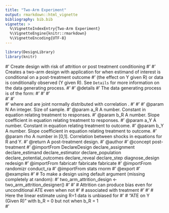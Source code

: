 ```yaml
---
title: "Two-Arm Experiment"
output: rmarkdown::html_vignette
bibliography: bib.bib
vignette: >
  %\VignetteIndexEntry{Two-Arm Experiment}
  %\VignetteEngine{knitr::rmarkdown}
  %\VignetteEncoding{UTF-8}
---
```



```r
library(DesignLibrary)
library(knitr)
```
#' Create design with risk of attrition or post treatment conditioning
#'
#' Creates a two-arm design with application for when estimand of interest is conditional on a post-treatment outcome 
#' (the effect on Y given R) or data is conditionally observed (Y given R). See `Details` for more information on the data generating process.
#' 
#' @details 
#' The data generating process is of the form: 
#' 
#'     \code{R ~ (a_R + b_R*Z > u_R)}
#'     
#'     \code{Y ~ (a_Y + b_Y*Z > u_Y)}
#'     
#'     where \code{u_R} and \code{u_Y} are joint normally distributed with correlation \code{rho}.
#' 
#' 
#' @param N An integer. Size of sample.
#' @param a_R A number. Constant in equation relating treatment to responses.
#' @param b_R A number. Slope coefficient in equation relating treatment to responses.
#' @param a_Y A number. Constant in equation relating treatment to outcome.
#' @param b_Y A number. Slope coefficient in equation relating treatment to outcome.
#' @param rho A number in [0,1]. Correlation between shocks in equations for R and Y.
#' @return A post-treatment design.
#' @author \href{https://declaredesign.org/}{DeclareDesign Team} 
#' @concept post-treatment
#' @importFrom DeclareDesign declare_assignment declare_estimand declare_estimator declare_population declare_potential_outcomes declare_reveal declare_step diagnose_design redesign
#' @importFrom fabricatr fabricate fabricate
#' @importFrom randomizr conduct_ra 
#' @importFrom stats rnorm
#' @export
#' @examples
#' # To make a design using default argument (missing completely at random):
#' two_arm_attrition_design <- two_arm_attrition_designer()
#' \dontrun{
#' diagnose_design(two_arm_attrition_design)
#' }
#' # Attrition can produce bias even for unconditional ATE even when not
#' # associated with treatment
#' \dontrun{
#' diagnose_design(two_arm_attrition_designer(b_R = 0, rho = .3))
#' }
#' # Here the linear estimate using R=1 data is unbiased for
#' # "ATE on Y (Given R)" with b_R = 0 but not when  b_R = 1   
#' \dontrun{
#' diagnose_design(redesign(two_arm_attrition_design, b_R = 0:1, rho = .2))
#' }












